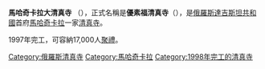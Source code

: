 {{Infobox religious building
|building_name= 馬哈奇卡拉大清真寺
|image=Makhachkala mosque 1.jpg
|caption=
|location= 俄罗斯[[馬哈奇卡拉|馬哈奇卡拉]]
|geo={{Coord|42|58|09|N|47|29|38|E|type:landmark_region:RU|display=inline,title}}
|religious_affiliation=[[伊斯兰教|伊斯兰教]]
|district= 
|functional_status=
|leadership=
|website=
|architecture_type= 清真寺
|architecture_style=
|facade_direction=
|year_completed= 1998年
|construction_cost=
|specifications=yes
|architect=
|capacity=
|length=
|width=
|width_nave=
|height_max=
|dome_quantity=57
|dome_height_outer=
|dome_height_inner=
|dome_dia_outer=
|dome_dia_inner=
|minaret_quantity= 2
|minaret_height=
|spire_quantity=
|spire_height=
|materials=
}}

'''馬哈奇卡拉大清真寺''' （{{lang-ru|Центральная Джума-мечеть Махачкалы}}），正式名稱是'''優素福清真寺'''（{{lang-ru|Юсуф Бей Джами}}），是[[俄羅斯|俄羅斯]][[達吉斯坦共和國|達吉斯坦共和國]]首府[[馬哈奇卡拉|馬哈奇卡拉]]一家[[清真寺|清真寺]]。

1997年完工，可容納17,000人[[聚禮|聚禮]]。

[[Category:俄羅斯清真寺|Category:俄羅斯清真寺]] 
[[Category:馬哈奇卡拉|Category:馬哈奇卡拉]]
[[Category:1998年完工的清真寺|Category:1998年完工的清真寺]]